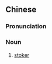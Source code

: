 {{also|司炉}}
==Chinese==
{{zh-forms|s=司炉}}

===Pronunciation===
{{zh-pron
|m=sīlú
|cat=n
}}

===Noun===
{{zh-noun}}

# [[stoker]]